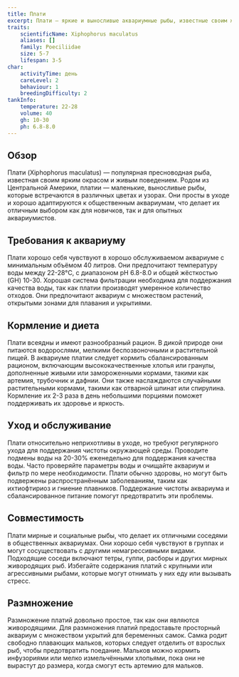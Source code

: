 ```yaml
---
title: Плати
excerpt: Плати — яркие и выносливые аквариумные рыбы, известные своим живым поведением и разнообразием окраса. Они идеально подходят для общественных аквариумов и просты в уходе.
traits:
    scientificName: Xiphophorus maculatus
    aliases: []
    family: Poeciliidae
    size: 5-7
    lifespan: 3-5
char:
    activityTime: день
    careLevel: 2
    behaviour: 1
    breedingDifficulty: 2
tankInfo:
    temperature: 22-28
    volume: 40
    gh: 10-30
    ph: 6.8-8.0
---
```


## Обзор
Плати (Xiphophorus maculatus) — популярная пресноводная рыба, известная своим ярким окрасом и живым поведением. Родом из Центральной Америки, платии — маленькие, выносливые рыбы, которые встречаются в различных цветах и узорах. Они просты в уходе и хорошо адаптируются к общественным аквариумам, что делает их отличным выбором как для новичков, так и для опытных аквариумистов.

## Требования к аквариуму
Плати хорошо себя чувствуют в хорошо обслуживаемом аквариуме с минимальным объёмом 40 литров. Они предпочитают температуру воды между 22-28°C, с диапазоном pH 6.8-8.0 и общей жёсткостью (GH) 10-30. Хорошая система фильтрации необходима для поддержания качества воды, так как платии производят умеренное количество отходов. Они предпочитают аквариум с множеством растений, открытыми зонами для плавания и укрытиями.

## Кормление и диета
Плати всеядны и имеют разнообразный рацион. В дикой природе они питаются водорослями, мелкими беспозвоночными и растительной пищей. В аквариуме платии следует кормить сбалансированным рационом, включающим высококачественные хлопья или гранулы, дополненные живыми или замороженными кормами, такими как артемия, трубочник и дафнии. Они также наслаждаются случайными растительными кормами, такими как отварной шпинат или спирулина. Кормление их 2-3 раза в день небольшими порциями поможет поддерживать их здоровье и яркость.

## Уход и обслуживание
Плати относительно неприхотливы в уходе, но требуют регулярного ухода для поддержания чистоты окружающей среды. Проводите подмены воды на 20-30% еженедельно для поддержания качества воды. Часто проверяйте параметры воды и очищайте аквариум и фильтр по мере необходимости. Плати обычно здоровы, но могут быть подвержены распространённым заболеваниям, таким как ихтиофтириоз и гниение плавников. Поддержание чистоты аквариума и сбалансированное питание помогут предотвратить эти проблемы.

## Совместимость
Плати мирные и социальные рыбы, что делает их отличными соседями в общественных аквариумах. Они хорошо себя чувствуют в группах и могут сосуществовать с другими немагрессивными видами. Подходящие соседи включают тетры, гуппи, расборы и других мирных живородящих рыб. Избегайте содержания платий с крупными или агрессивными рыбами, которые могут отнимать у них еду или вызывать стресс.

## Размножение
Размножение платий довольно простое, так как они являются живородящими. Для размножения платий предоставьте просторный аквариум с множеством укрытий для беременных самок. Самка родит свободно плавающих мальков, которых следует отделить от взрослых рыб, чтобы предотвратить поедание. Мальков можно кормить инфузориями или мелко измельчёнными хлопьями, пока они не вырастут до размера, когда смогут есть артемию для мальков.
